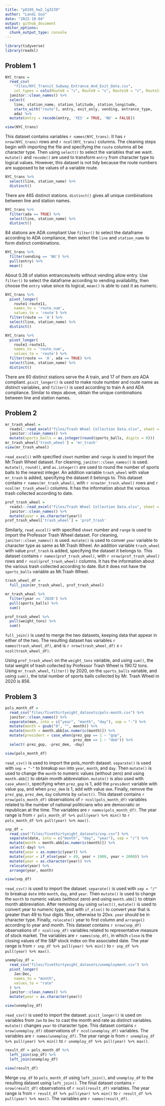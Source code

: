 ```yaml
---
title: "p8105_hw2_lg3239"
author: "Landi Guo"
date: "2022-10-04"
output: github_document
editor_options: 
  chunk_output_type: console
---
```

```r
library(tidyverse)
library(readxl)
```

## Problem 1
```r
NYC_trans = 
  read_csv(
    "files/NYC_Transit_Subway_Entrance_And_Exit_Data.csv", 
    col_types = cols(Route8 = "c", Route9 = "c", Route10 = "c", Route11 = "c")) %>%
  janitor::clean_names() %>%
  select(
    line, station_name, station_latitude, station_longitude, 
    starts_with("route"), entry, exit_only, vending, entrance_type, 
    ada) %>%
  mutate(entry = recode(entry, 'YES' = TRUE, 'NO' = FALSE))
```

```r
view(NYC_trans)
```
This dataset contains variables `r names(NYC_trans)`. It has `r nrow(NYC_trans)` rows and `r ncol(NYC_trans)` columns. The cleaning steps begin with importing the file and specifying the `route` columns all be character type. Then using `select()` to select the variables that we want. `mutate()` and `recode()` are used to transform `entry` from character type to logical values. However, this dataset is not tidy because the route numbers are supposed to be values of a variable route.

```r
NYC_trans %>%
  select(line, station_name) %>%
  distinct()
```
There are 465 distinct stations. 
`distinct()` gives all unique combinations between line and station names.

```r
NYC_trans %>%
  filter(ada == TRUE) %>%
  select(line, station_name) %>%
  distinct()
```
84 stations are ADA compliant
Use `filter()` to select the dataframe according to ADA compliance, then select the `line` and `station_name` to form distinct combinations.

```r
NYC_trans %>%
  filter(vending == 'NO') %>%
  pull(entry) %>%
  mean()
```
About 0.38 of station entrances/exits without vending allow entry.
Use `filter()` to select the dataframe according to vending availability, then choose the `entry` value since its logical, `mean()` is able to cast it as numeric.

```r
NYC_trans %>%
  pivot_longer(
    route1:route11,
    names_to = 'route_num',
    values_to = 'route') %>%
  filter(route == 'A') %>%
  select(line, station_name) %>%
  distinct()

NYC_trans %>%
  pivot_longer(
    route1:route11,
    names_to = 'route_num',
    values_to = 'route') %>%
  filter(route == 'A', ada == TRUE) %>%
  select(line, station_name) %>%
  distinct()
```
There are 60 distinct stations serve the A train, and 17 of them are ADA compliant.
`pivit_longer()` is used to make route number and route name as distinct variables, and `filter()` is used according to train A and ADA compliance. Similar to steps above, obtain the unique combinations between line and station names.

## Problem 2
```r
mr_trash_wheel = 
  readxl::read_excel("files/Trash Wheel Collection Data.xlsx", sheet = 1, range = "A2:N549") %>%
  janitor::clean_names() %>%
  mutate(sports_balls = as.integer(round(sports_balls, digits = 0)))
mr_trash_wheel['trash_wheel'] = 'mr_trash'
view(mr_trash_wheel)
```
`read_excel()` with specified `sheet` number and `range` is used to import the Mr.Trash Wheel dataset. For cleaning, `janitor::clean_names()` is used. `mutate()`, `round()`, and `as.integer()` are used to round the number of sports balls to the nearest integer. An addition variable `trash_wheel` with value `mr_trash` is added, specifying the dataset it belongs to.
This dataset contains `r names(mr_trash_wheel)`, with `r nrow(mr_trash_wheel)` rows and `r ncol(mr_trash_wheel)` columns. It has the information about the various trash collected according to date.

```r
prof_trash_wheel = 
  readxl::read_excel("files/Trash Wheel Collection Data.xlsx", sheet = 2, range = "A2:M96") %>%
  janitor::clean_names() %>%
  mutate(year = as.character(year))
prof_trash_wheel['trash_wheel'] = 'prof_trash'
```
Similarly, `read_excel()` with specified `sheet` number and `range` is used to import the Professor Trash Wheel dataset. For cleaning, `janitor::clean_names()` is used. `mutate()` is used to conver `year` variable to character type as same as Mr.Trash Wheel. An addition variable `trash_wheel` with value `prof_trash` is added, specifying the dataset it belongs to.
This dataset contains `r names(prof_trash_wheel)`, with `r nrow(prof_trash_wheel)` rows and `r ncol(prof_trash_wheel)` columns. It has the information about the various trash collected according to date. But it does not have the `sports_balls` variable as Mr.Trash Wheel.

```r
trash_wheel_df =
  full_join(mr_trash_wheel, prof_trash_wheel)

mr_trash_wheel %>%
  filter(year == '2020') %>%
  pull(sports_balls) %>%
  sum()

prof_trash_wheel %>%
  pull(weight_tons) %>%
  sum()
```
`full_join()` is used to merge the two datasets, keeping data that appear in either of the two. 
The resulting dataset has variables `r names(trash_wheel_df)`, and is `r nrow(trash_wheel_df)` x `r ncol(trash_wheel_df)`.

Using `prof_trash_wheel` on the `weight_tons` variable, and using `sum()`, the total weight of trash collected by Professor Trash Wheel is 190.12 tons.
Using `mr_trash_wheel`, `filter()` by 2020, on the `sports_balls` variable, and using `sum()`, the total number of sports balls collected by Mr. Trash Wheel in 2020 is 856.

## Problem 3
```r
pols_month_df = 
  read_csv("files/fivethirtyeight_datasets/pols-month.csv") %>%
  janitor::clean_names() %>%
  separate(mon, into = c("year", "month", "day"), sep = "-") %>%
  mutate(month = gsub("0", "", month)) %>%
  mutate(month = month.abb[as.numeric(month)]) %>%
  mutate(president = case_when(prez_gop == 1 ~ "gop",
                               prez_dem == 1 ~ "dem")) %>%
  select(-prez_gop, -prez_dem, -day)

view(pols_month_df)
```
`read_csv()` is used to import the pols_month dataset. `separate()` is used with `sep = "-"` to breakup `mon` into `year`, `month`, and `day`. Then `mutate()` is used to change the `month` to numeric values (without zero) and using `month.abb[]` to obtain month abbreviation. `mutate()` is also used with `case_when()`, specifying when `prez_gop` is 1, add the `president` variable with value `gop`, and when `prez_dem` is 1, add with value `dem`. Finally, remove the `prez_gop`, `prez_dem`, `day` columns by `select()`.
This dataset contains `r nrow(pols_month_df)` observations of `r ncol(pols_month_df)` variables related to the number of national politicians who are democratic or republican at the time. The variables are `r names(pols_month_df)`. The year range is from `r pols_month_df %>% pull(year) %>% min()` to `r pols_month_df %>% pull(year) %>% max()`.

```r
snp_df = 
  read_csv("files/fivethirtyeight_datasets/snp.csv") %>%
  separate(date, into = c("month", "day", "year"), sep = "/") %>%
  mutate(month = month.abb[as.numeric(month)]) %>%
  select(-day) %>%
  mutate(year = as.numeric(year)) %>%
  mutate(year = if_else(year > 49, year + 1900, year + 2000)) %>%
  mutate(year = as.character(year)) %>%
  relocate(year) %>%
  arrange(year, month)

view(snp_df)
```
`read_csv()` is used to import the dataset. `separate()` is used with `sep = "/"` to breakup `date` into `month`, `day`, and `year`. Then `mutate()` is used to change the `month` to numeric values (without zero) and using `month.abb[]` to obtain month abbreviation. After removing `day` using `select()`, `mutate()` is used to convert year to numeric type, and with `if_else()` to convert year that is greater than 49 to four digits 19xx, otherwise to 20xx. `year` should be in character type. Finally, `relocate()` year to first column and `arrange()` according to year and month.
This dataset contains `r nrow(snp_df)` observations of `r ncol(snp_df)` variables related to representative measure of stock market. The variables are `r names(snp_df)`, in which `close` is the closing values of the S&P stock index on the associated date. The year range is from `r snp_df %>% pull(year) %>% min()` to `r snp_df %>% pull(year) %>% max()`.

```r
unemploy_df = 
  read_csv("files/fivethirtyeight_datasets/unemployment.csv") %>%
  pivot_longer(
    Jan:Dec,
    names_to = "month",
    values_to = "rate"
  ) %>%
  janitor::clean_names() %>%
  mutate(year = as.character(year))

view(unemploy_df)
```
`read_csv()` is used to import the dataset. `pivit_longer()` is used on variables from `Jan` to `Dec` to cast the month and rate as distinct variables. `mutate()` changes `year` to character type.
This dataset contains `r nrow(unemploy_df)` observations of `r ncol(unemploy_df)` variables. The variables are `r names(unemploy_df)`. The year range is from `r unemploy_df %>% pull(year) %>% min()` to `r unemploy_df %>% pull(year) %>% max()`.

```r
result_df = pols_month_df %>%
  left_join(snp_df) %>%
  left_join(unemploy_df)

view(result_df)
```
Merge `snp_df` to `pols_month_df` using `left_join()`, and `unemploy_df` to the resulting dataset using `left_join()`.
The final dataset contains `r nrow(result_df)` observations of `r ncol(result_df)` variables. The year range is from `r result_df %>% pull(year) %>% min()` to `r result_df %>% pull(year) %>% max()`. The variables are `r names(result_df)`.
